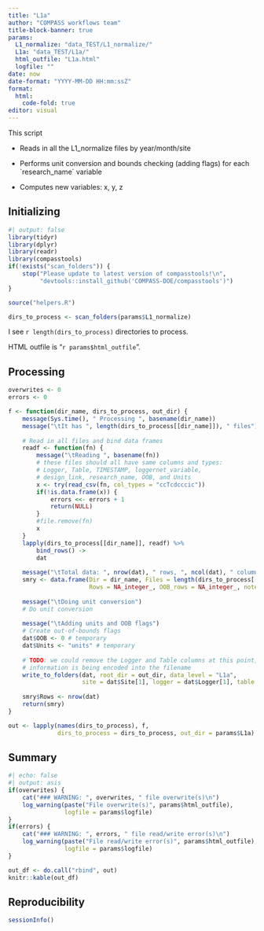 ```yaml
---
title: "L1a"
author: "COMPASS workflows team"
title-block-banner: true
params:
  L1_normalize: "data_TEST/L1_normalize/"
  L1a: "data_TEST/L1a/"
  html_outfile: "L1a.html"
  logfile: ""
date: now
date-format: "YYYY-MM-DD HH:mm:ssZ"
format: 
  html:
    code-fold: true
editor: visual
---
```


This script

-   Reads in all the L1_normalize files by year/month/site

-   Performs unit conversion and bounds checking (adding flags) for each \`research_name\` variable

-   Computes new variables: x, y, z

## Initializing

```r
#| output: false
library(tidyr)
library(dplyr)
library(readr)
library(compasstools)
if(!exists("scan_folders")) {
    stop("Please update to latest version of compasstools!\n",
         "devtools::install_github('COMPASS-DOE/compasstools')")
}

source("helpers.R")

dirs_to_process <- scan_folders(params$L1_normalize)
```

I see `r length(dirs_to_process)` directories to process.

HTML outfile is "`r params$html_outfile`".

## Processing

```r
overwrites <- 0
errors <- 0

f <- function(dir_name, dirs_to_process, out_dir) {
    message(Sys.time(), " Processing ", basename(dir_name))
    message("\tIt has ", length(dirs_to_process[[dir_name]]), " files")
    
    # Read in all files and bind data frames
    readf <- function(fn) {
        message("\tReading ", basename(fn))
        # these files should all have same columns and types:
        # Logger, Table, TIMESTAMP, loggernet_variable, 
        # design_link, research_name, OOB, and Units
        x <- try(read_csv(fn, col_types = "ccTcdcccic"))
        if(!is.data.frame(x)) {
            errors <<- errors + 1
            return(NULL)
        }
        #file.remove(fn)
        x
    }
    lapply(dirs_to_process[[dir_name]], readf) %>% 
        bind_rows() ->
        dat
    
    message("\tTotal data: ", nrow(dat), " rows, ", ncol(dat), " columns")
    smry <- data.frame(Dir = dir_name, Files = length(dirs_to_process[[dir_name]]), 
                       Rows = NA_integer_, OOB_rows = NA_integer_, note = "")
    
    message("\tDoing unit conversion")
    # Do unit conversion
    
    message("\tAdding units and OOB flags")
    # Create out-of-bounds flags
    dat$OOB <- 0 # temporary
    dat$Units <- "units" # temporary
    
    # TODO: we could remove the Logger and Table columns at this point, as the 
    # information is being encoded into the filename
    write_to_folders(dat, root_dir = out_dir, data_level = "L1a",
                     site = dat$Site[1], logger = dat$Logger[1], table = "")
    
    smry$Rows <- nrow(dat)
    return(smry)
}

out <- lapply(names(dirs_to_process), f, 
              dirs_to_process = dirs_to_process, out_dir = params$L1a)
```

## Summary

```r
#| echo: false
#| output: asis
if(overwrites) {
    cat("### WARNING: ", overwrites, " file overwrite(s)\n")
    log_warning(paste("File overwrite(s)", params$html_outfile), 
                logfile = params$logfile)
}
if(errors) {
    cat("### WARNING: ", errors, " file read/write error(s)\n")
    log_warning(paste("File read/write error(s)", params$html_outfile), 
                logfile = params$logfile)
}
```

```r
out_df <- do.call("rbind", out)
knitr::kable(out_df)
```

## Reproducibility

```r
sessionInfo()
```
